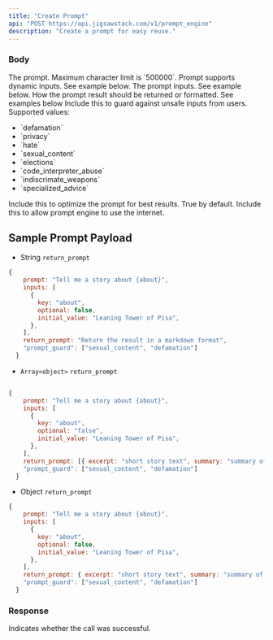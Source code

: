 ```yaml
---
title: "Create Prompt"
api: "POST https://api.jigsawstack.com/v1/prompt_engine"
description: "Create a prompt for easy reuse."
---
```



### Body

<ParamField body="prompt" type="string" required>
  The prompt. Maximum character limit is `500000`. Prompt supports dynamic
  inputs. See example below.
</ParamField>

<ParamField body="inputs" type="array<object>">
  The prompt inputs. See example below. &#x20;
</ParamField>

<ParamField body="return_prompt" type="string | array | object">
  How the prompt result should be returned or formatted. See examples below
</ParamField>

<ParamField body="prompt_guard" type="array<string>">
  Include this to guard against unsafe inputs from users. Supported values:

  <ul>
    <li>`defamation`</li>
    <li>`privacy`</li>
    <li>`hate`</li>
    <li>`sexual_content`</li>
    <li>`elections`</li>
    <li>`code_interpreter_abuse`</li>
    <li>`indiscrimate_weapons`</li>
    <li>`specialized_advice`</li>
  </ul>
</ParamField>

<ParamField body="optimize_prompt" type="boolean">
  Include this to optimize the prompt for best results. True by default.
</ParamField>

<ParamField body="use_internet" type="boolean">
  Include this to allow prompt engine to use the internet.
</ParamField>

## Sample Prompt Payload

- String `return_prompt`

```javascript
{
    prompt: "Tell me a story about {about}",
    inputs: [
      {
        key: "about",
        optional: false,
        initial_value: "Leaning Tower of Pisa",
      },
    ],
    return_prompt: "Return the result in a markdown format",
    "prompt_guard": ["sexual_content", "defamation"]
  }
```

- `Array<object>` `return_prompt`

```javascript

{
    prompt: "Tell me a story about {about}",
    inputs: [
      {
        key: "about",
        optional: "false",
        initial_value: "Leaning Tower of Pisa",
      },
    ],
    return_prompt: [{ excerpt: "short story text", summary: "summary of story" }],
    "prompt_guard": ["sexual_content", "defamation"]
  }
```

- Object `return_prompt`

```javascript
{
    prompt: "Tell me a story about {about}",
    inputs: [
      {
        key: "about",
        optional: false,
        initial_value: "Leaning Tower of Pisa",
      },
    ],
    return_prompt: { excerpt: "short story text", summary: "summary of story" },
    "prompt_guard": ["sexual_content", "defamation"]
  }
```

<Snippet file="header.mdx" />

### Response

<ResponseField name="success" type="boolean">
  Indicates whether the call was successful.
</ResponseField>

<PromptEngineCreateSnippet />
